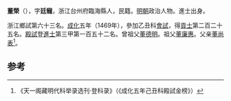 '''董榮'''（{{bd|1439年||？}}），字'''廷寵'''，浙江台州府臨海縣人，民籍。[[明朝|明朝]]政治人物。進士出身。

浙江鄉試第六十三名。[[成化|成化]]五年（1469年），參加乙丑科[[會試|會試]]，得[[貢士|貢士]]第二百二十五名。[[殿試|殿試]]登[[進士|進士]]第三甲第一百五十二名。曾祖父[[董德明|董德明]]。祖父[[董廉惠|董廉惠]]。父亲[[董尚表|董尚表]]<ref>《天一阁藏明代科举录选刊·登科录》（《成化五年己丑科殿試金榜》）</ref>。

==参考==
{{reflist}}
{{明朝人物小作品}}
{{成化五年己丑科殿試金榜}}